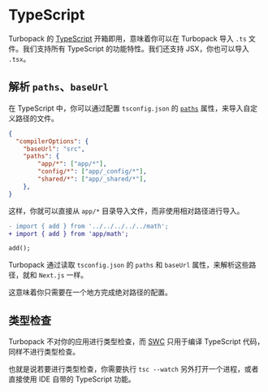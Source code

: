 # TypeScript

Turbopack 的 [TypeScript](https://www.typescriptlang.org/) 开箱即用，意味着你可以在 Turbopack 导入 `.ts` 文件。我们支持所有 TypeScript 的功能特性。我们还支持 JSX，你也可以导入 `.tsx`。

## 解析 `paths`、`baseUrl`

在 TypeScript 中，你可以通过配置 `tsconfig.json` 的 [`paths`](https://www.typescriptlang.org/tsconfig#paths) 属性，来导入自定义路径的文件。

```json
{
  "compilerOptions": {
    "baseUrl": "src",
    "paths": {
        "app/*": ["app/*"],
        "config/*": ["app/_config/*"],
        "shared/*": ["app/_shared/*"],
    },
}
```

这样，你就可以直接从 `app/*` 目录导入文件，而非使用相对路径进行导入。

```diff filename="src/app/some/deep/file/in/your/app.ts"
- import { add } from '../../../../../math';
+ import { add } from 'app/math';

add();
```

Turbopack 通过读取 `tsconfig.json` 的 `paths` 和 `baseUrl` 属性，来解析这些路径，就和 `Next.js` 一样。

这意味着你只需要在一个地方完成绝对路径的配置。

## 类型检查

Turbopack 不对你的应用进行类型检查，而 [SWC](https://swc.rs/) 只用于编译 TypeScript 代码，同样不进行类型检查。

也就是说若要进行类型检查，你需要执行 `tsc --watch` 另外打开一个进程，或者直接使用 IDE 自带的 TypeScript 功能。